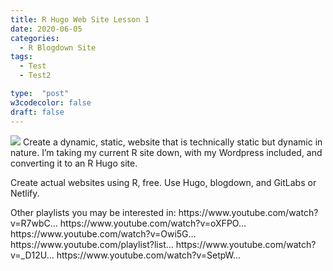 ```yaml
---
title: R Hugo Web Site Lesson 1
date: 2020-06-05
categories:
  - R Blogdown Site
tags:
  - Test
  - Test2

type:  "post"
w3codecolor: false
draft: false
---
```


<img src="https://www.cradletograver.com/auto-posts/images/R-Unzip-Entire-Directory-of-Files-plyr-package-RStudio.mp4.jpg">
Create a dynamic, static, website that is technically static but dynamic in nature. I'm taking my current R site down, with my Wordpress included, and converting it to an R Hugo site.

Create actual websites using R, free. Use Hugo, blogdown, and GitLabs or Netlify.

Other playlists you may be interested in:
https://www.youtube.com/watch?v=R7wbC...
https://www.youtube.com/watch?v=oXFPO...
https://www.youtube.com/watch?v=Owi5G...
https://www.youtube.com/playlist?list...
https://www.youtube.com/watch?v=_D12U...
https://www.youtube.com/watch?v=SetpW...
